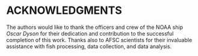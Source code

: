

# ACKNOWLEDGMENTS

The authors would like to thank the officers and crew of the NOAA ship *Oscar Dyson* for their dedication and contribution to the successful completion of this work. Thanks also to AFSC scientists for their invaluable assistance with fish processing, data collection, and data analysis.

